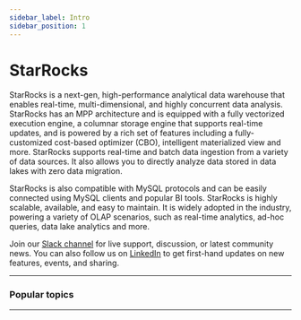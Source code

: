 ```yaml
---
sidebar_label: Intro
sidebar_position: 1
---
```


# StarRocks

StarRocks is a next-gen, high-performance analytical data warehouse that enables real-time, multi-dimensional, and highly concurrent data analysis. StarRocks has an MPP architecture and is equipped with a fully vectorized execution engine, a columnar storage engine that supports real-time updates, and is powered by a rich set of features including a fully-customized cost-based optimizer (CBO), intelligent materialized view and more. StarRocks supports real-time and batch data ingestion from a variety of data sources. It also allows you to directly analyze data stored in data lakes with zero data migration.

StarRocks is also compatible with MySQL protocols and can be easily connected using MySQL clients and popular BI tools. StarRocks is highly scalable, available, and easy to maintain. It is widely adopted in the industry, powering a variety of OLAP scenarios, such as real-time analytics, ad-hoc queries, data lake analytics and more.

Join our [Slack channel](https://join.slack.com/t/starrocks/shared_invite/zt-z5zxqr0k-U5lrTVlgypRIV8RbnCIAzg) for live support, discussion, or latest community news. You can also follow us on [LinkedIn](https://www.linkedin.com/company/starrocks) to get first-hand updates on new features, events, and sharing.

---

### Popular topics

<FeatureList />

---


